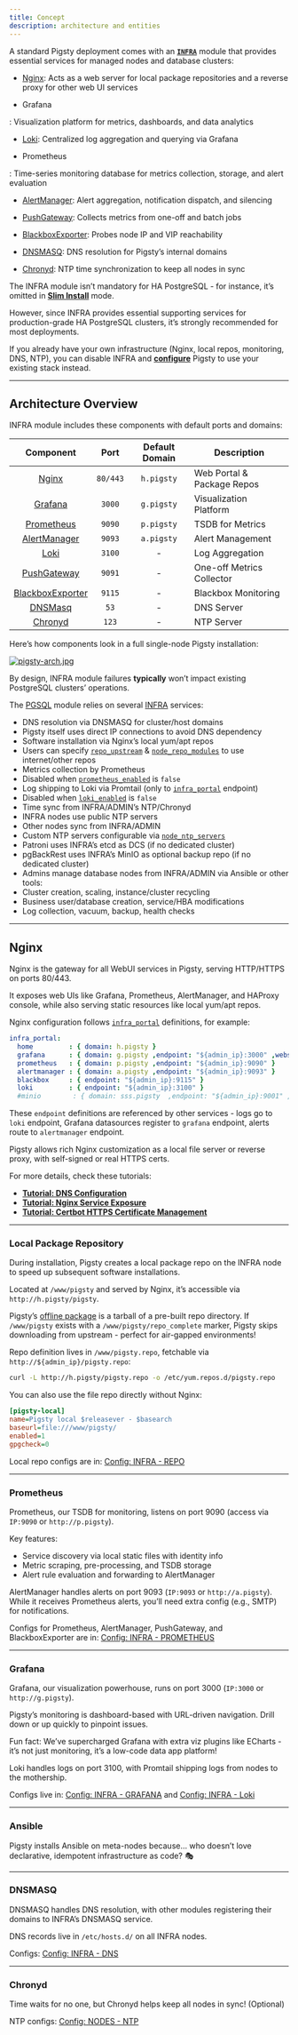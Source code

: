 ```yaml
---
title: Concept
description: architecture and entities
---
```


A standard Pigsty deployment comes with an [**`INFRA`**](https://pigsty.io/docs/infra/) module that provides essential services for managed nodes and database clusters:

- [Nginx](https://pigsty.io/docs/infra/arch/#nginx): Acts as a web server for local package repositories and a reverse proxy for other web UI services

- Grafana

: Visualization platform for metrics, dashboards, and data analytics

- [Loki](https://pigsty.io/docs/infra/arch/#loki): Centralized log aggregation and querying via Grafana

- Prometheus

: Time-series monitoring database for metrics collection, storage, and alert evaluation

- [AlertManager](https://pigsty.io/docs/infra/arch/#alertmanager): Alert aggregation, notification dispatch, and silencing
- [PushGateway](https://pigsty.io/docs/infra/arch/#pushgateway): Collects metrics from one-off and batch jobs
- [BlackboxExporter](https://pigsty.io/docs/infra/arch/#blackbox-exporter): Probes node IP and VIP reachability

- [DNSMASQ](https://pigsty.io/docs/infra/arch/#dnsmasq): DNS resolution for Pigsty’s internal domains

- [Chronyd](https://pigsty.io/docs/infra/arch/#chronyd): NTP time synchronization to keep all nodes in sync

The INFRA module isn’t mandatory for HA PostgreSQL - for instance, it’s omitted in [**Slim Install**](https://pigsty.io/docs/setup/slim/) mode.

However, since INFRA provides essential supporting services for production-grade HA PostgreSQL clusters, it’s strongly recommended for most deployments.

If you already have your own infrastructure (Nginx, local repos, monitoring, DNS, NTP), you can disable INFRA and [**configure**](https://pigsty.io/docs/infra/config/) Pigsty to use your existing stack instead.

------

## Architecture Overview

INFRA module includes these components with default ports and domains:

|                          Component                           |   Port   | Default Domain | Description                |
| :----------------------------------------------------------: | :------: | :------------: | -------------------------- |
|      [Nginx](https://pigsty.io/docs/infra/arch/#nginx)       | `80/443` |   `h.pigsty`   | Web Portal & Package Repos |
|    [Grafana](https://pigsty.io/docs/infra/arch/#grafana)     |  `3000`  |   `g.pigsty`   | Visualization Platform     |
| [Prometheus](https://pigsty.io/docs/infra/arch/#prometheus)  |  `9090`  |   `p.pigsty`   | TSDB for Metrics           |
| [AlertManager](https://pigsty.io/docs/infra/arch/#alertmanager) |  `9093`  |   `a.pigsty`   | Alert Management           |
|      [Loki](https://pigsty.io/docs/infra/arch/#grafana)      |  `3100`  |       -        | Log Aggregation            |
| [PushGateway](https://pigsty.io/docs/infra/arch/#pushgateway) |  `9091`  |       -        | One-off Metrics Collector  |
| [BlackboxExporter](https://pigsty.io/docs/infra/arch/#blackbox-exporter) |  `9115`  |       -        | Blackbox Monitoring        |
|    [DNSMasq](https://pigsty.io/docs/infra/arch/#dnsmasq)     |   `53`   |       -        | DNS Server                 |
|    [Chronyd](https://pigsty.io/docs/infra/arch/#chronyd)     |  `123`   |       -        | NTP Server                 |

Here’s how components look in a full single-node Pigsty installation:

[![pigsty-arch.jpg](https://pigsty.io/img/pigsty/arch.jpg)](https://pigsty.io/docs/infra/)

By design, INFRA module failures **typically** won’t impact existing PostgreSQL clusters’ operations.

The [PGSQL](https://pigsty.io/docs/pgsql/) module relies on several [INFRA](https://pigsty.io/docs/node/#infra节点) services:

- DNS resolution via DNSMASQ for cluster/host domains
- Pigsty itself uses direct IP connections to avoid DNS dependency
- Software installation via Nginx’s local yum/apt repos
- Users can specify [`repo_upstream`](https://pigsty.io/docs/infra/param/#repo_upstream) & [`node_repo_modules`](https://pigsty.io/docs/node/param/#node_repo_modules) to use internet/other repos
- Metrics collection by Prometheus
- Disabled when [`prometheus_enabled`](https://pigsty.io/docs/infra/param/#prometheus_enabled) is `false`
- Log shipping to Loki via Promtail (only to [`infra_portal`](https://pigsty.io/docs/infra/param/#infra_portal) endpoint)
- Disabled when [`loki_enabled`](https://pigsty.io/docs/infra/param/#loki_enabled) is `false`
- Time sync from INFRA/ADMIN’s NTP/Chronyd
- INFRA nodes use public NTP servers
- Other nodes sync from INFRA/ADMIN
- Custom NTP servers configurable via [`node_ntp_servers`](https://pigsty.io/docs/node/param/#node_ntp_servers)
- Patroni uses INFRA’s etcd as DCS (if no dedicated cluster)
- pgBackRest uses INFRA’s MinIO as optional backup repo (if no dedicated cluster)
- Admins manage database nodes from INFRA/ADMIN via Ansible or other tools:
- Cluster creation, scaling, instance/cluster recycling
- Business user/database creation, service/HBA modifications
- Log collection, vacuum, backup, health checks

------

## Nginx

Nginx is the gateway for all WebUI services in Pigsty, serving HTTP/HTTPS on ports 80/443.

It exposes web UIs like Grafana, Prometheus, AlertManager, and HAProxy console, while also serving static resources like local yum/apt repos.

Nginx configuration follows [`infra_portal`](https://pigsty.io/docs/infra/param/#infra_portal) definitions, for example:

```yaml
infra_portal:
  home         : { domain: h.pigsty }
  grafana      : { domain: g.pigsty ,endpoint: "${admin_ip}:3000" ,websocket: true }
  prometheus   : { domain: p.pigsty ,endpoint: "${admin_ip}:9090" }
  alertmanager : { domain: a.pigsty ,endpoint: "${admin_ip}:9093" }
  blackbox     : { endpoint: "${admin_ip}:9115" }
  loki         : { endpoint: "${admin_ip}:3100" }
  #minio        : { domain: sss.pigsty  ,endpoint: "${admin_ip}:9001" ,scheme: https ,websocket: true }
```

These `endpoint` definitions are referenced by other services - logs go to `loki` endpoint, Grafana datasources register to `grafana` endpoint, alerts route to `alertmanager` endpoint.

Pigsty allows rich Nginx customization as a local file server or reverse proxy, with self-signed or real HTTPS certs.



For more details, check these tutorials:

- [**Tutorial: DNS Configuration**](https://pigsty.io/docs/tasks/dns/)
- [**Tutorial: Nginx Service Exposure**](https://pigsty.io/docs/tasks/nginx/)
- [**Tutorial: Certbot HTTPS Certificate Management**](https://pigsty.io/docs/tasks/certbot/)

------

### Local Package Repository

During installation, Pigsty creates a local package repo on the INFRA node to speed up subsequent software installations.

Located at `/www/pigsty` and served by Nginx, it’s accessible via `http://h.pigsty/pigsty`.

Pigsty’s [offline package](https://pigsty.io/docs/setup/offline/) is a tarball of a pre-built repo directory. If `/www/pigsty` exists with a `/www/pigsty/repo_complete` marker, Pigsty skips downloading from upstream - perfect for air-gapped environments!

Repo definition lives in `/www/pigsty.repo`, fetchable via `http://${admin_ip}/pigsty.repo`:

```bash
curl -L http://h.pigsty/pigsty.repo -o /etc/yum.repos.d/pigsty.repo
```

You can also use the file repo directly without Nginx:

```ini
[pigsty-local]
name=Pigsty local $releasever - $basearch
baseurl=file:///www/pigsty/
enabled=1
gpgcheck=0
```

Local repo configs are in: [Config: INFRA - REPO](https://pigsty.io/docs/infra/param/#repo)

------

### Prometheus

Prometheus, our TSDB for monitoring, listens on port 9090 (access via `IP:9090` or `http://p.pigsty`).

Key features:

- Service discovery via local static files with identity info
- Metric scraping, pre-processing, and TSDB storage
- Alert rule evaluation and forwarding to AlertManager

AlertManager handles alerts on port 9093 (`IP:9093` or `http://a.pigsty`). While it receives Prometheus alerts, you’ll need extra config (e.g., SMTP) for notifications.

Configs for Prometheus, AlertManager, PushGateway, and BlackboxExporter are in: [Config: INFRA - PROMETHEUS](https://pigsty.io/docs/infra/#prometheus)

------

### Grafana

Grafana, our visualization powerhouse, runs on port 3000 (`IP:3000` or `http://g.pigsty`).

Pigsty’s monitoring is dashboard-based with URL-driven navigation. Drill down or up quickly to pinpoint issues.

Fun fact: We’ve supercharged Grafana with extra viz plugins like ECharts - it’s not just monitoring, it’s a low-code data app platform!

Loki handles logs on port 3100, with Promtail shipping logs from nodes to the mothership.

Configs live in: [Config: INFRA - GRAFANA](https://pigsty.io/docs/infra/param/#grafana) and [Config: INFRA - Loki](https://pigsty.io/docs/infra/param/#loki)

------

### Ansible

Pigsty installs Ansible on meta-nodes because… who doesn’t love declarative, idempotent infrastructure as code? 🎭

------

### DNSMASQ

DNSMASQ handles DNS resolution, with other modules registering their domains to INFRA’s DNSMASQ service.

DNS records live in `/etc/hosts.d/` on all INFRA nodes.

Configs: [Config: INFRA - DNS](https://pigsty.io/docs/infra/param/#dns)

------

### Chronyd

Time waits for no one, but Chronyd helps keep all nodes in sync! (Optional)

NTP configs: [Config: NODES - NTP](https://pigsty.io/docs/node/param/#node_time)